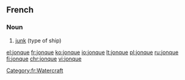 ==French==

===Noun===
{{fr-noun|f}}

# [[junk]] (type of ship)

[[Category:fr:Watercraft]]

[[el:jonque]]
[[fr:jonque]]
[[ko:jonque]]
[[io:jonque]]
[[lt:jonque]]
[[pl:jonque]]
[[ru:jonque]]
[[fi:jonque]]
[[chr:jonque]]
[[vi:jonque]]